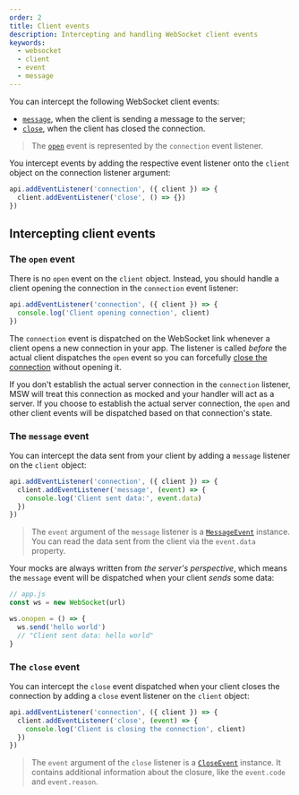 ```yaml
---
order: 2
title: Client events
description: Intercepting and handling WebSocket client events
keywords:
  - websocket
  - client
  - event
  - message
---
```


You can intercept the following WebSocket client events:

- [`message`](#the-message-event), when the client is sending a message to the server;
- [`close`](#the-close-event), when the client has closed the connection.

> The [`open`](#the-open-event) event is represented by the `connection` event listener.

You intercept events by adding the respective event listener onto the `client` object on the connection listener argument:

```ts {2} /client/
api.addEventListener('connection', ({ client }) => {
  client.addEventListener('close', () => {})
})
```

## Intercepting client events

### The `open` event

There is no `open` event on the `client` object. Instead, you should handle a client opening the connection in the `connection` event listener:

```ts /'connection'/
api.addEventListener('connection', ({ client }) => {
  console.log('Client opening connection', client)
})
```

The `connection` event is dispatched on the WebSocket link whenever a client opens a new connection in your app. The listener is called _before_ the actual client dispatches the `open` event so you can forcefully [close the connection](/docs/websocket/client-events/closing-client-connection) without opening it.

If you don't establish the actual server connection in the `connection` listener, MSW will treat this connection as mocked and your handler will act as a server. If you choose to establish the actual server connection, the `open` and other client events will be dispatched based on that connection's state.

### The `message` event

You can intercept the data sent from your client by adding a `message` listener on the `client` object:

```ts /'message'/
api.addEventListener('connection', ({ client }) => {
  client.addEventListener('message', (event) => {
    console.log('Client sent data:', event.data)
  })
})
```

> The `event` argument of the `message` listener is a [`MessageEvent`](https://developer.mozilla.org/en-US/docs/Web/API/MessageEvent) instance. You can read the data sent from the client via the `event.data` property.

Your mocks are always written from _the server's perspective_, which means the `message` event will be dispatched when your client _sends_ some data:

```ts {5}
// app.js
const ws = new WebSocket(url)

ws.onopen = () => {
  ws.send('hello world')
  // "Client sent data: hello world"
}
```

### The `close` event

You can intercept the `close` event dispatched when your client closes the connection by adding a `close` event listener on the `client` object:

```ts /'close'/
api.addEventListener('connection', ({ client }) => {
  client.addEventListener('close', (event) => {
    console.log('Client is closing the connection', client)
  })
})
```

> The `event` argument of the `close` listener is a [`CloseEvent`](https://developer.mozilla.org/en-US/docs/Web/API/CloseEvent) instance. It contains additional information about the closure, like the `event.code` and `event.reason`.
